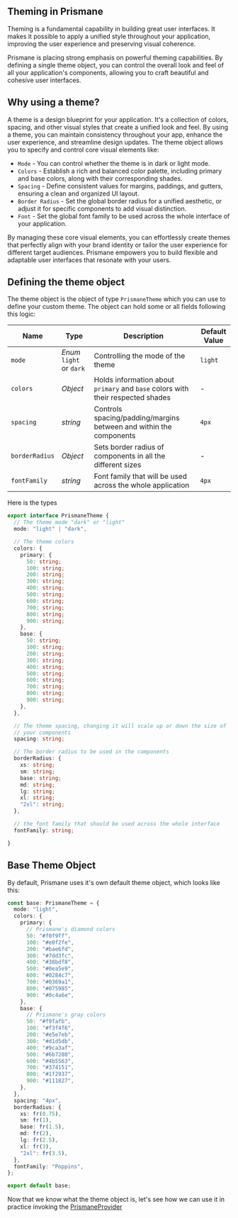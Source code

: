 ## Theming in Prismane

Theming is a fundamental capability in building great user interfaces.
It makes it possible to apply a unified style throughout your application, improving the user experience and preserving visual coherence.

Prismane is placing strong emphasis on powerful theming capabilities.
By defining a single theme object, you can control the overall look and feel of all your application's components, allowing you to craft beautiful and cohesive user interfaces.

## Why using a theme?

A theme is a design blueprint for your application. It's a collection of colors, spacing, and other visual styles that create a unified look and feel. By using a theme, you can maintain consistency throughout your app, enhance the user experience, and streamline design updates.
The theme object allows you to specify and control core visual elements like:

- `Mode` - You can control whether the theme is in dark or light mode.
- `Colors` - Establish a rich and balanced color palette, including primary and base colors, along with
their corresponding shades.
- `Spacing` - Define consistent values for margins, paddings, and gutters, ensuring a clean and organized UI layout.
- `Border Radius` - Set the global border radius for a unified aesthetic, or adjust it for specific components to add
visual distinction.
- `Font` - Set the global font family to be used across the whole interface of your application.

By managing these core visual elements, you can effortlessly create themes that perfectly align with your brand identity or tailor the user experience for different target audiences.
Prismane empowers you to build flexible and adaptable user interfaces that resonate with your users.

## Defining the theme object

The theme object is the object of type `PrismaneTheme` which you can use to define your custom theme.
The object can hold some or all fields following this logic:


| Name        | Type                  | Description                       | Default Value |
| ----------- | --------------------- | --------------------------------- | ------------- |
| `mode`      | _Enum_ `light` or `dark`     | Controlling the mode of the theme | `light`       |
| `colors`    | _Object_                 | Holds information about `primary` and `base` colors with their respected shades                 | -             |
| `spacing` | _string_ | Controls spacing/padding/margins between and within the components          |  `4px`            |
| `borderRadius` | _Object_ | Sets border radius of components in all the different sizes          | -          |
| `fontFamily` | _string_ | Font family that will be used across the whole application          |  `4px`            |


Here is the types
```ts
export interface PrismaneTheme {
  // The theme mode "dark" or "light"
  mode: "light" | "dark",

  // The theme colors
  colors: {
    primary: {
      50: string;
      100: string;
      200: string;
      300: string;
      400: string;
      500: string;
      600: string;
      700: string;
      800: string;
      900: string;
    },
    base: {
      50: string;
      100: string;
      200: string;
      300: string;
      400: string;
      500: string;
      600: string;
      700: string;
      800: string;
      900: string;
    },
  },

  // The theme spacing, changing it will scale up or down the size of
  // your components
  spacing: string;

  // The border radius to be used in the components
  borderRadius: {
    xs: string;
    sm: string;
    base: string;
    md: string;
    lg: string;
    xl: string;
    "2xl": string;
  },

  // the font family that should be used across the whole interface
  fontFamily: string;

}
```

## Base Theme Object

By default, Prismane uses it's own default theme object, which looks like this:

```ts
const base: PrismaneTheme = {
  mode: "light",
  colors: {
    primary: {
      // Prismane's diamond colors
      50: "#f0f9ff",
      100: "#e0f2fe",
      200: "#bae6fd",
      300: "#7dd3fc",
      400: "#38bdf8",
      500: "#0ea5e9",
      600: "#0284c7",
      700: "#0369a1",
      800: "#075985",
      900: "#0c4a6e",
    },
    base: {
      // Prismane's gray colors
      50: "#f9fafb",
      100: "#f3f4f6",
      200: "#e5e7eb",
      300: "#d1d5db",
      400: "#9ca3af",
      500: "#6b7280",
      600: "#4b5563",
      700: "#374151",
      800: "#1f2937",
      900: "#111827",
    },
  },
  spacing: "4px",
  borderRadius: {
    xs: fr(0.75),
    sm: fr(1),
    base: fr(1.5),
    md: fr(2),
    lg: fr(2.5),
    xl: fr(3),
    "2xl": fr(3.5),
  },
  fontFamily: "Poppins",
};

export default base;
```

Now that we know what the theme object is, let's see how we can use it in practice invoking the
[PrismaneProvider](/docs/theming/prismane-provider)